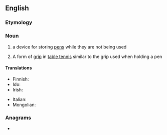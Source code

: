 ==English==

===Etymology===
{{compound|en|pen|holder}}

===Noun===
{{en-noun}}

# a device for storing [[pen]]s while they are not being used
# {{lb|en|sports}} A form of [[grip]] in [[table tennis]] similar to the grip used when holding a pen

====Translations====
{{trans-top|a device for storing pens}}
* Finnish: {{t|fi|kynäteline}}
* Ido: {{t+|io|plumiero}}
* Irish: {{t|ga|cró pinn|m}}
{{trans-mid}}
* Italian: {{t|it|cannetta|f}}
* Mongolian: {{t|mn|үзэгний иш|sc=Cyrl}}
{{trans-bottom}}

===Anagrams===
* {{anagrams|en|a=deehlnopr|phenol red}}